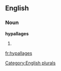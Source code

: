 ==English==

===Noun===
'''hypallages'''

# {{plural of|[[hypallage]]}}

[[Category:English plurals]]

[[fr:hypallages]]